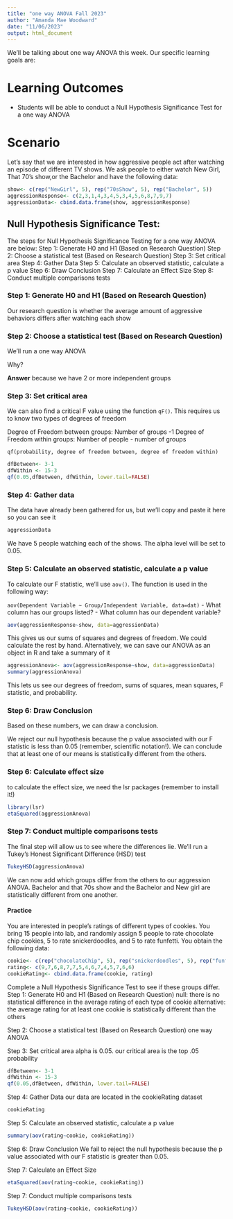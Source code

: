 ```yaml
---
title: "one way ANOVA Fall 2023"
author: "Amanda Mae Woodward"
date: "11/06/2023"
output: html_document
---
```

We'll be talking about one way ANOVA this week. Our specific learning goals are:
 
# Learning Outcomes
- Students will be able to conduct a Null Hypothesis Significance Test for a one way ANOVA

# Scenario
Let's say that we are interested in how aggressive people act after watching an episode of different TV shows. We ask people to either watch New Girl, That 70's show,or the Bachelor and have the following data: 

```r
show<- c(rep("NewGirl", 5), rep("70sShow", 5), rep("Bachelor", 5))
aggressionResponse<- c(2,3,1,4,3,4,5,3,4,5,6,8,7,9,7)
aggressionData<- cbind.data.frame(show, aggressionResponse)
```

## Null Hypothesis Significance Test: 
The steps for Null Hypothesis Significance Testing for a one way ANOVA are below: 
Step 1: Generate H0 and H1 (Based on Research Question)
Step 2: Choose a statistical test (Based on Research Question)
Step 3: Set critical area
Step 4: Gather Data
Step 5: Calculate an observed statistic, calculate a p value
Step 6: Draw Conclusion
Step 7: Calculate an Effect Size
Step 8: Conduct multiple comparisons tests 

### Step 1: Generate H0 and H1 (Based on Research Question)
Our research question is whether the average amount of aggressive behaviors differs after watching each show



### Step 2: Choose a statistical test (Based on Research Question)

We'll run a one way ANOVA 

Why? 

**Answer** because we have 2 or more independent groups

### Step 3: Set critical area
 
We can also find a critical F value using the function `qF()`. This requires us to know two types of degrees of freedom

Degree of Freedom between groups: Number of groups -1
Degree of Freedom within groups: Number of people - number of groups

`qf(probability, degree of freedom between, degree of freedom within)`
```r
dfBetween<- 3-1
dfWithin <- 15-3
qf(0.05,dfBetween, dfWithin, lower.tail=FALSE)
```

### Step 4: Gather data
The data have already been gathered for us, but we'll copy and paste it here so you can see it
```r
aggressionData
```

We have 5 people watching each of the shows. The alpha level will be set to 0.05.

### Step 5: Calculate an observed statistic, calculate a p value
To calculate our F statistic, we'll use `aov()`. The function is used in the following way: 

`aov(Dependent Variable ~ Group/Independent Variable, data=dat)`
- What column has our groups listed? 
- What column has our dependent variable? 
```r
aov(aggressionResponse~show, data=aggressionData)
```

This gives us our sums of squares and degrees of freedom. We could calculate the rest by hand. Alternatively, we can save our ANOVA as an object in R and take a summary of it

```r
aggressionAnova<- aov(aggressionResponse~show, data=aggressionData)
summary(aggressionAnova)
```
This lets us see our degrees of freedom, sums of squares, mean squares, F statistic, and probability. 

### Step 6: Draw Conclusion

Based on these numbers, we can draw a conclusion. 

We reject our null hypothesis because the p value associated with our F statistic is less than 0.05 (remember, scientific notation!). We can conclude that at least one of our means is statistically different from the others. 

### Step 6: Calculate effect size 
to calculate the effect size, we need the lsr packages (remember to install it!)
```r
library(lsr)
etaSquared(aggressionAnova)
```


### Step 7: Conduct multiple comparisons tests 
The final step will allow us to see where the differences lie. We'll run a Tukey's Honest Significant Difference (HSD) test 
```r
TukeyHSD(aggressionAnova)
```

We can now add which groups differ from the others to our aggression ANOVA. Bachelor and that 70s show and the Bachelor and New girl are statistically different from one another. 

#### Practice
You are interested in people's ratings of different types of cookies. You bring 15 people into lab, and randomly assign 5 people to rate chocolate chip cookies, 5 to rate snickerdoodles, and 5 to rate funfetti. You obtain the following data: 

```r
cookie<- c(rep("chocolateChip", 5), rep("snickerdoodles", 5), rep("funfetti", 5))
rating<- c(9,7,6,8,7,7,5,4,6,7,4,5,7,6,6)
cookieRating<- cbind.data.frame(cookie, rating)
```

Complete a Null Hypothesis Significance Test to see if these groups differ. 
Step 1: Generate H0 and H1 (Based on Research Question)
null: there is no statistical difference in the average rating of each type of cookie
alternative: the average rating for at least one cookie is statistically different than the others

Step 2: Choose a statistical test (Based on Research Question)
one way ANOVA

Step 3: Set critical area
alpha is 0.05. our critical area is the top .05 probability 

```r
dfBetween<- 3-1
dfWithin <- 15-3
qf(0.05,dfBetween, dfWithin, lower.tail=FALSE)
```


Step 4: Gather Data
our data are located in the cookieRating dataset
```r
cookieRating
```


Step 5: Calculate an observed statistic, calculate a p value
```r
summary(aov(rating~cookie, cookieRating))
```

Step 6: Draw Conclusion
We fail to reject the null hypothesis because the p value associated with our F statistic is greater than 0.05. 

Step 7: Calculate an Effect Size
```r
etaSquared(aov(rating~cookie, cookieRating))
```

Step 7: Conduct multiple comparisons tests 
```r
TukeyHSD(aov(rating~cookie, cookieRating))
```

